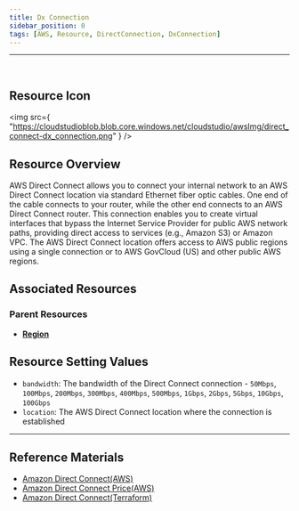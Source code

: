 ```yaml
---
title: Dx Connection
sidebar_position: 0
tags: [AWS, Resource, DirectConnection, DxConnection]
---
```


<hr />
<br />

## Resource Icon

<img
    src={
        "https://cloudstudioblob.blob.core.windows.net/cloudstudio/awsImg/direct_connect-dx_connection.png"
    }
/>

## Resource Overview

AWS Direct Connect allows you to connect your internal network to an AWS Direct Connect location via standard Ethernet fiber optic cables. 
One end of the cable connects to your router, while the other end connects to an AWS Direct Connect router. This connection enables you to create virtual interfaces that bypass the Internet Service Provider for public AWS network paths, providing direct access to services (e.g., Amazon S3) or Amazon VPC. 
The AWS Direct Connect location offers access to AWS public regions using a single connection or to AWS GovCloud (US) and other public AWS regions.

## Associated Resources

### Parent Resources

-   [**Region**](https://docs.cstudio.app/docs/resource/aws/Base/Region)

## Resource Setting Values

-   `bandwidth`: The bandwidth of the Direct Connect connection - `50Mbps`, `100Mbps`, `200Mbps`, `300Mbps`, `400Mbps`, `500Mbps`, `1Gbps`, `2Gbps`, `5Gbps`, `10Gbps`, `100Gbps`
-   `location`: The AWS Direct Connect location where the connection is established

---

## Reference Materials

-   [Amazon Direct Connect(AWS)](https://docs.aws.amazon.com/ko_kr/directconnect/latest/UserGuide/Welcome.html)
-   [Amazon Direct Connect Price(AWS)](https://aws.amazon.com/ko/directconnect/pricing/?nc2=type_a)
-   [Amazon Direct Connect(Terraform)](https://registry.terraform.io/providers/hashicorp/aws/latest/docs/resources/dx_connection)
